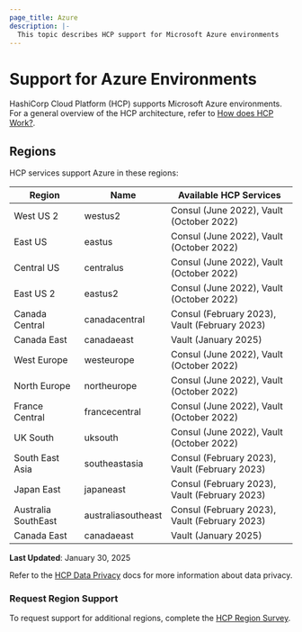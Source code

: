```yaml
---
page_title: Azure
description: |-
  This topic describes HCP support for Microsoft Azure environments
---
```


# Support for Azure Environments

HashiCorp Cloud Platform (HCP) supports Microsoft Azure environments. For a general overview of the HCP architecture, refer to [How does HCP Work?](/hcp/docs/hcp#how-does-hcp-work).

## Regions

HCP services support Azure in these regions:

| Region | Name | Available HCP Services |
|--------|------|------------------------|
|West US 2 | westus2 | Consul (June 2022), Vault (October 2022) |
|East US | eastus | Consul (June 2022), Vault (October 2022) |
|Central US | centralus | Consul (June 2022), Vault (October 2022) |
|East US 2 | eastus2 | Consul (June 2022), Vault (October 2022) |
|Canada Central | canadacentral | Consul (February 2023), Vault (February 2023) |
|Canada East | canadaeast | Vault (January 2025) |
|West Europe | westeurope | Consul (June 2022), Vault (October 2022) |
|North Europe | northeurope | Consul (June 2022), Vault (October 2022) |
|France Central | francecentral | Consul (June 2022), Vault (October 2022) |
|UK South | uksouth | Consul (June 2022), Vault (October 2022) |
|South East Asia | southeastasia | Consul (February 2023), Vault (February 2023) |
|Japan East | japaneast | Consul (February 2023), Vault (February 2023) |
|Australia SouthEast | australiasoutheast | Consul (February 2023), Vault (February 2023) |
|Canada East | canadaeast | Vault (January 2025) |

**Last Updated**: January 30, 2025

Refer to the [HCP Data Privacy](https://www.hashicorp.com/trust/privacy/hcp-data-privacy) docs for more information about data privacy.

### Request Region Support

To request support for additional regions, complete the [HCP Region Survey](https://hashicorp.sjc1.qualtrics.com/jfe/form/SV_5dzdv5wCixVwnYO).
